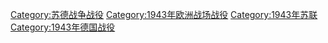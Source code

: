 [[Category:苏德战争战役|Category:苏德战争战役]]
[[Category:1943年欧洲战场战役|Category:1943年欧洲战场战役]]
[[Category:1943年苏联|Category:1943年苏联]]
[[Category:1943年德国战役|Category:1943年德国战役]]